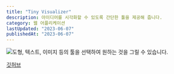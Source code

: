 ```yaml
---
title: "Tiny Visualizer"
description: 아이디어를 시각화할 수 있도록 간단한 툴을 제공해 줍니다.
category: 웹 어플리케이션
lastUpdated: "2023-06-07"
publishedAt: "2023-06-07"
---
```


![도형, 텍스트, 이미지 등의 툴을 선택하여 원하는 것을 그릴 수 있습니다.](/static/images/tiny-visualizer/tiny-visualizer.png)

[깃허브](https://github.com/mass2527/tiny-visualizer)
